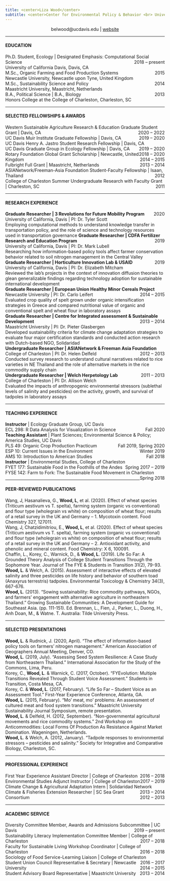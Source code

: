 ```yaml
---
title: <center>Liza Wood</center>
subtitle: <center>Center for Environmental Policy & Behavior <br> University of California, Davis </center>
---
```

<center> <i class="fa fa-envelope-square" aria-hidden="true"></i> belwood@ucdavis.edu | [<i class="fa fa-globe" aria-hidden="true"></i> website](https://lizawood5.github.io/)</center>

***

#### EDUCATION

Ph.D. Student, Ecology | Designated Emphasis: Computational Social Science <span style="float:right;">2018 – present</span>  
University of California Davis, Davis, CA  
M.Sc., Organic Farming and Food Production Systems                        <span style="float:right;">2015</span>  
Newcastle University, Newcastle upon Tyne, United Kingdom  
M.Sc., Sustainability Science and Policy		            	               <span style="float:right;">2014</span>  
Maastricht University, Maastricht, Netherlands  
B.A., Political Science | B.A., Biology 		             	   	           <span style="float:right;">2013</span>  
Honors College at the College of Charleston, Charleston, SC  

***

<h4>SELECTED FELLOWSHIPS & AWARDS</h4>

Western Sustainable Agriculture Research & Education Graduate Student Grant | Davis, CA  <span style="float:right;">2020 – 2022</span>  
UC Davis Muir Institute Graduate Fellowship | Davis, CA<span style="float:right;">2019 – 2020</span>  
UC Davis Henry A. Jastro Student Research Fellowship | Davis, CA<span style="float:right;">2019 – 2020</span>    
UC Davis Graduate Group in Ecology Fellowship | Davis, CA<span style="float:right;">2018 – 2020</span>    
Rotary Foundation Global Grant Scholarship | Newcastle, United Kingdom<span style="float:right;">2014 – 2015</span>    
Fulbright Full Grant | Maastricht, Netherlands<span style="float:right;">2013 – 2014</span>   
ASIANetwork/Freeman-Asia Foundation Student-Faculty Fellowship | Isaan, Thailand<span style="float:right;">       2012</span>   
College of Charleston Summer Undergraduate Research with Faculty Grant | Charleston, SC<span style="float:right;"> 2011</span>  

***

<h4>RESEARCH EXPERIENCE</h4> 

**Graduate Researcher | 3 Revolutions for Future Mobility Program**<span style="float:right;">2020</span>  
University of California, Davis | PI: Dr. Tyler Scott   
Employing computational methods to understand knowledge transfer in transportation policy, and the role of science and technology resources used in transportation governance 
**Graduate Researcher | CDFA Fertilizer Research and Education Program**<span style="float:right;">2019</span>  
University of California, Davis | PI: Dr. Mark Lubell   
Researching how information-based policy tools affect farmer conservation behavior related to soil nitrogen management in the Central Valley  
**Graduate Researcher | Horticulture Innovation Lab & USAID**<span style="float:right;">2019</span>	 
University of California, Davis | PI: Dr. Elizabeth Mitcham   
Reviewed the lab’s projects in the context of innovation diffusion theories to glean generalizable findings regarding technology adoption for sustainable international development   
**Graduate Researcher | European Union Healthy Minor Cereals Project**<span style="float:right;">2014 – 2015</span>   
Newcastle University | PI: Dr. Carlo Leifert   
Evaluated crop quality of spelt grown under organic intensification strategies in Greece and compared nutritional value of organic and conventional spelt and wheat flour in laboratory assays  
**Graduate Researcher | Centre for Integrated assessment & Sustainable Development**<span style="float:right;">2013 – 2014</span>  
Maastricht University | PI: Dr. Pieter Glasbergen   
Developed sustainability criteria for climate change adaptation strategies to evaluate four major certification standards and conducted action research with Dutch-based NGO, Solidaridad  
**Undergraduate Researcher | ASIANetwork & Freeman Asia Foundation**<span style="float:right;">2012 – 2013</span>    
College of Charleston | PI: Dr. Helen Delfeld  				          		 
Conducted survey research to understand cultural narratives related to rice varieties in NE Thailand and the role of alternative markets in the rice commodity supply chain  
**Undergraduate Researcher | Welch Herpetology Lab**<span style="float:right;">2011 – 2013</span>  
College of Charleston | PI: Dr. Allison Welch			      
Evaluated the impacts of anthropogenic environmental stressors (sublethal levels of salinity and pesticides) on the activity, growth, and survival of tadpoles in laboratory assays  

***

<h4>TEACHING EXPERIENCE</h4>  

**Instructor** | Ecology Graduate Group, UC Davis  
ECL 298: R Data Analysis for Visualization in Science<span style="float:right;">Fall 2020</span>  
**Teaching Assistant** | Plant Sciences; Environmental Science & Policy; America Studies, UC Davis</span>    
PLS 49: Organic Crop Production Practicum<span style="float:right;">Fall 2019, Spring 2020</span>   
ESP 10: Current Issues in the Environment<span style="float:right;">Winter 2019</span>    
AMS 10: Introduction to American Studies<span style="float:right;">Fall 2018</span>    
**Instructor** | Environmental Studies, College of Charleston  
FYET 177: Sustainable Food in the Foothills of the Andes<span style="float:right;">Spring 2017 – 2019</span>     
FYSE 142: Farm to Fork: The Sustainable Food Movement in Charleston<span style="float:right;">Spring 2018</span>    

***

<h4>PEER-REVIEWED PUBLICATIONS</h4>   

Wang, J, Hasanalieva, G., **Wood, L**, et al. (2020). Effect of wheat species (Triticum aestivum vs T. spelta), 
farming system (organic vs conventional) and flour type (wholegrain vs white) on composition of wheat flour; results of a retail survey in the UK and Germany – 1. Mycotoxin content. Food Chemistry 327, 127011.  
Wang, J, Chatzidimitriou, E., **Wood, L**, et al. (2020). Effect of wheat species (Triticum aestivum vs T. spelta), farming system (organic vs conventional) and flour type (wholegrain vs white) on composition of wheat flour; results of a retail survey in the UK and Germany – 2. Antioxidant activity, and phenolic and mineral content. Food Chemistry: X 6, 100091.  
Chaffin, L., Korey, C., Warnick, D., & **Wood, L**. (2019). Life So Far: A Grounded Theory Analysis of College 
Student Transitions Through the Sophomore Year. Journal of The FYE & Students in Transition 31(2), 79-93.  
**Wood, L**. & Welch, A. (2015). Assessment of interactive effects of elevated salinity and three pesticides on life history and behavior of southern toad (Anaxyrus terrestris) tadpoles. Environmental Toxicology & Chemistry 34(3), 667-676.  
**Wood, L**. (2013). “Sowing sustainability: Rice commodity pathways, NGOs, and farmers’ engagement with 
alternative agriculture in northeastern Thailand.” Growing Sustainable Communities: A Development Guide for Southeast Asia. (pp. 111-151). Ed. Brennan, L., Fien, J., Parker, L., Duong, H., Anh Doan, M., & Watne. T. Australia: Tilde University Press.  

***

<h4>SELECTED PRESENTATIONS</h4>  

**Wood, L**. & Rudnick, J. (2020, April). “The effect of information-based policy tools on farmers’ nitrogen 
management.” American Association of Geographers Annual Meeting, Denver, CO.  
**Wood, L**. (2019, July). “Assessing Seed System Resilience: A Case Study from Northeastern Thailand.” 
International Association for the Study of the Commons, Lima, Peru.  
Korey, C., **Wood, L**. & Warnick, C. (2017, October). “FYEvolution: Multiple Transitions Revealed Through 
Student Voice Assessment.” Students in Transition, Costa Mesa, CA.  
Korey, C. & **Wood, L**. (2017, February). “Life So Far – Student Voice as an Assessment Tool.” First-Year 
Experience Conference, Atlanta, GA.  
**Wood, L**. (2015, February). “Mo’ meat, mo’ problems: An assessment of cultured meat and food system 
transitions.” Maastricht University Sustainability Journal Symposium, remote presentation.  
**Wood, L**. & Delfeld, H. (2012, September). “Non-governmental agricultural movements and rice commodity 
systems.” 2nd Workshop on Anticommodities: Local Forms Of Production As Resistance Against Market Domination. Wageningen, Netherlands.  
**Wood, L**. & Welch, A. (2012, January). “Tadpole responses to environmental stressors – pesticides and salinity.” Society for Integrative and Comparative Biology, Charleston, SC.   

***

<h4>PROFESSIONAL EXPERIENCE</h4>  

First Year Experience Assistant Director | College of Charleston <span style="float:right;">2016 – 2018</span>   
Environmental Studies Adjunct Instructor | College of Charleston <span style="float:right;">2017 – 2019</span>   
Climate Change & Agricultural Adaptation Intern | Solidaridad Network <span style="float:right;">2013 – 2014</span>  
Climate & Fisheries Extension Researcher | SC Sea Grant Consortium <span style="float:right;">2012 – 2013</span>  

***

<h4>ACADEMIC SERVICE</h4>

Diversity Committee Member, Awards and Admissions Subcommittee | UC Davis <span style="float:right;">2019 – present</span>  
Sustainability Literacy Implementation Committee Member | College of Charleston <span style="float:right;">2017 – 2018</span>   
Faculty for Sustainable Living Workshop Coordinator | College of Charleston <span style="float:right;">2016 – 2018</span>   
Sociology of Food Service-Learning Liaison | College of Charleston <span style="float:right;">2016 – 2017</span>   
Student Union Council Representative & Secretary | Newcastle University <span style="float:right;">2014 – 2015</span>   
Student Advisory Board Representative | Maastricht University <span style="float:right;">2013 – 2014</span>   

